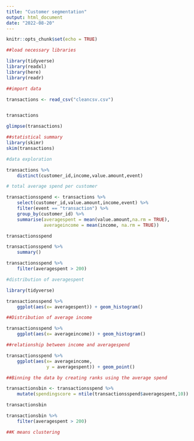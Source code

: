 ```yaml
---
title: "Customer segmentation"
output: html_document
date: "2022-08-20"
---
```


```r
knitr::opts_chunk$set(echo = TRUE)
```

```r

##load necessary libraries

library(tidyverse)
library(readxl)
library(here)
library(readr)
```

```r
##import data

transactions <- read_csv("cleancsv.csv")


transactions
```

```r
glimpse(transactions)
```

```r
##statistical summary
library(skimr)
skim(transactions)

```



```r
#data exploration

transactions %>% 
    distinct(customer_id,income,value.amount,event)
```
```r

# total average spend per customer

transactionsspend <- transactions %>% 
    select(customer_id,value.amount,income,event) %>% 
    filter(event == "transaction") %>% 
    group_by(customer_id) %>% 
    summarise(averagespent = mean(value.amount,na.rm = TRUE),
              averageincome = mean(income, na.rm = TRUE))  

transactionsspend
```
```r
transactionsspend %>% 
    summary()


```
```r
transactionsspend %>% 
    filter(averagespent > 200)
```

```r
#distribution of averagespent

library(tidyverse)

transactionsspend %>% 
    ggplot(aes(x= averagespent)) + geom_histogram()
```
```r
##Distribution of average income

transactionsspend %>% 
    ggplot(aes(x= averageincome)) + geom_histogram()
```

```r
##relationship between income and averagespend

transactionsspend %>% 
    ggplot(aes(x= averageincome,
               y = averagespent)) + geom_point()

```


```r
##Binning the data by creating ranks using the average spend

transactionsbin <- transactionsspend %>% 
    mutate(spendingscore = ntile(transactionsspend$averagespent,10))

transactionsbin
```

```r
transactionsbin %>% 
    filter(averagespent > 200)
```
```r
##K means clustering

```

